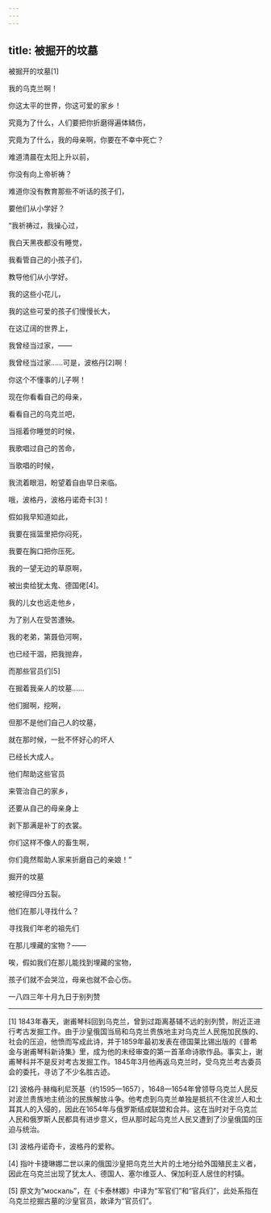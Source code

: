 ```yaml
---
---
---
```

title: 被掘开的坟墓
---



被掘开的坟墓[1]


我的乌克兰啊！

你这太平的世界，你这可爱的家乡！

究竟为了什么，人们要把你折磨得遍体鳞伤，

究竟为了什么，我的母亲啊，你要在不幸中死亡？

难道清晨在太阳上升以前，

你没有向上帝祈祷？

难道你没有教育那些不听话的孩子们，

要他们从小学好？

“我祈祷过，我操心过，

我白天黑夜都没有睡觉，

我看管自己的小孩子们，

教导他们从小学好。

我的这些小花儿，

我的这些可爱的孩子们慢慢长大，

在这辽阔的世界上，

我曾经当过家，——

我曾经当过家……可是，波格丹[2]啊！

你这个不懂事的儿子啊！

现在你看看自己的母亲，

看看自己的乌克兰吧，

当摇着你睡觉的时候，

我歌唱过自己的苦命，

当歌唱的时候，

我流着眼泪，盼望着自由早日来临。

哦，波格丹，波格丹诺奇卡[3]！

假如我早知道如此，

我要在摇篮里把你闷死，

我要在胸口把你压死。

我的一望无边的草原啊，

被出卖给犹太鬼、德国佬[4]。

我的儿女也远走他乡，

为了别人在受苦遭殃。

我的老弟，第聂伯河啊，

也已经干涸，把我抛弃，

而那些官员们[5]

在掘着我亲人的坟墓……

他们掘啊，挖啊，

但那不是他们自己人的坟墓，

就在那时候，一批不怀好心的坏人

已经长大成人。

他们帮助这些官员

来管治自己的家乡，

还要从自己的母亲身上

剥下那满是补丁的衣裳。

你们这样不像人的畜生啊，

你们竟然帮助人家来折磨自己的亲娘！”





掘开的坟墓

被挖得四分五裂。

他们在那儿寻找什么？

寻找我们年老的祖先们

在那儿埋藏的宝物？——

唉，假如我们在那儿能找到埋藏的宝物，

孩子们就不会哭泣，母亲也就不会心伤。

一八四三年十月九日于别列赞



* * *



[1] 1843年春天，谢甫琴科回到乌克兰，曾到过距离基辅不远的别列赞，附近正进行考古发掘工作。由于沙皇俄国当局和乌克兰贵族地主对乌克兰人民施加民族的、社会的压迫，他愤而写成此诗，并于1859年最初发表在德国莱比锡出版的《普希金与谢甫琴科新诗集》里，成为他的未经审查的第一首革命诗歌作品。事实上，谢甫琴科并不是反对考古发掘工作。1845年3月他再返乌克兰时，受乌克兰考古委员会的委托，寻访了不少名胜古迹。

[2] 波格丹·赫梅利尼茨基（约1595—1657），1648—1654年曾领导乌克兰人民反对波兰贵族地主统治的民族解放斗争。他考虑到乌克兰单独是抵抗不住波兰人和土耳其人的入侵的，因此在1654年与俄罗斯结成联盟和合并。这在当时对于乌克兰人民和俄罗斯人民都具有进步意义，但从那时起乌克兰人民又遭到了沙皇俄国的压迫与统治。

[3] 波格丹诺奇卡，波格丹的爱称。

[4] 指叶卡捷琳娜二世以来的俄国沙皇把乌克兰大片的土地分给外国殖民主义者，因此在乌克兰出现了犹太人、德国人、塞尔维亚人、保加利亚人居住的村镇。

[5] 原文为“москаль”，在《卡泰林娜》中译为“军官们”和“官兵们”，此处系指在乌克兰挖掘古墓的沙皇官员，故译为“官员们”。